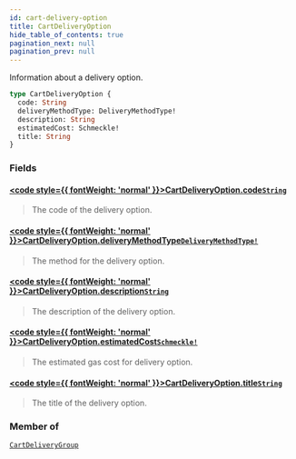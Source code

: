 ```yaml
---
id: cart-delivery-option
title: CartDeliveryOption
hide_table_of_contents: true
pagination_next: null
pagination_prev: null
---
```








Information about a delivery option.

```graphql
type CartDeliveryOption {
  code: String
  deliveryMethodType: DeliveryMethodType!
  description: String
  estimatedCost: Schmeckle!
  title: String
}
```


### Fields

#### [<code style={{ fontWeight: 'normal' }}>CartDeliveryOption.<b>code</b></code>](#)<Bullet />[`String`](/scalars/string) <Badge class="secondary" text="scalar"/>
> The code of the delivery option.
> 

#### [<code style={{ fontWeight: 'normal' }}>CartDeliveryOption.<b>deliveryMethodType</b></code>](#)<Bullet />[`DeliveryMethodType!`](/enums/delivery-method-type) <Badge class="secondary" text="non-null"/> <Badge class="secondary" text="enum"/>
> The method for the delivery option.
> 

#### [<code style={{ fontWeight: 'normal' }}>CartDeliveryOption.<b>description</b></code>](#)<Bullet />[`String`](/scalars/string) <Badge class="secondary" text="scalar"/>
> The description of the delivery option.
> 

#### [<code style={{ fontWeight: 'normal' }}>CartDeliveryOption.<b>estimatedCost</b></code>](#)<Bullet />[`Schmeckle!`](/objects/schmeckle) <Badge class="secondary" text="non-null"/> <Badge class="secondary" text="object"/>
> The estimated gas cost for delivery option.
> 

#### [<code style={{ fontWeight: 'normal' }}>CartDeliveryOption.<b>title</b></code>](#)<Bullet />[`String`](/scalars/string) <Badge class="secondary" text="scalar"/>
> The title of the delivery option.
> 



### Member of

[`CartDeliveryGroup`](/objects/cart-delivery-group)  <Badge class="secondary" text="object"/>



